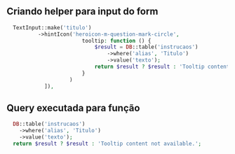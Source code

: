 ## Criando helper para input do form

```php copy
  TextInput::make('titulo')
          ->hintIcon('heroicon-m-question-mark-circle',
                        tooltip: function () {
                            $result = DB::table('instrucaos')
                                ->where('alias', 'Titulo')
                                ->value('texto');
                            return $result ? $result : 'Tooltip content not available.';
                        }
                    )
            ]),
```

## Query executada para função

```php copy
  DB::table('instrucaos')
    ->where('alias', 'Titulo')
    ->value('texto');
  return $result ? $result : 'Tooltip content not available.';
```
